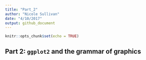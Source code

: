 ```yaml
---
title: "Part_2"
author: "Nicole Sullivan"
date: "4/10/2017"
output: github_document
---
```


```r
knitr::opts_chunk$set(echo = TRUE)
```

## Part 2:  `ggplot2` and the grammar of graphics


